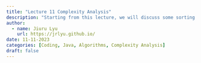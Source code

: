 ```yaml
---
title: "Lecture 11 Complexity Analysis"
description: "Starting from this lecture, we will discuss some sorting algorithms and their complexity analysis. This lecture offers an overview of running time analysis."
author:
  - name: Jiuru Lyu
    url: https://jrlyu.github.io/
date: 11-11-2023
categories: [Coding, Java, Algorithms, Complexity Analysis]
draft: false
---
```


\documentclass[12pt, a4paper]{article}

\usepackage[utf8]{inputenc}
\usepackage[framemethod=TikZ]{mdframed}
\usepackage{mathtools, amssymb, amsmath, cleveref, geometry, tcolorbox, graphicx, float, subfigure, arydshln, setspace, framed, pifont, physics, ntheorem, utopia}
%%% for coding %%%
\usepackage{listings}
\usepackage[ruled, vlined, linesnumbered]{algorithm2e}

\geometry{a4paper, left=1.2cm, right=1.2cm, bottom=1.5cm, top=1.2cm}

\definecolor{grey}{RGB}{177, 179, 179}
\definecolor{comment}{RGB}{96, 108, 120}
\definecolor{keyword}{RGB}{148, 57, 149}
\definecolor{string}{RGB}{180, 47, 36}

%%% for coding %%%
\lstset{language = java, basicstyle = \ttfamily\small,commentstyle = \rmfamily\color{comment}\textit, deletekeywords = {...}, escapeinside = {\%*}{*)}, frame = single, framesep = 0.5em, keywordstyle = \color{keyword}\textbf, morekeywords = {System, out}, emph = {self}, emphstyle=\bfseries\color{red}, numbers = left, numbersep = 1.5em, numberstyle = \ttfamily\small\color{grey},  rulecolor = \color{black}, showstringspaces = false, stringstyle = \ttfamily\color{string}, tabsize = 4, columns = flexible}

\newcounter{index}
\setcounter{index}{0}
\newenvironment*{df}[1]{\par\noindent\textbf{Definition \stepcounter{index}\theindex\ (#1).}}{\par}

\newenvironment*{eg}{\par\begin{tcolorbox}\noindent\textbf{Example}\quad}{\end{tcolorbox}\par}

\newenvironment*{thm}[1]{\begin{tcolorbox}\par\noindent\textbf{Theorem \stepcounter{index}\theindex\ #1} \par}{\par\end{tcolorbox}}

\newenvironment*{cor}[1]{\par\noindent\textbf{Corollary \thesubsection.\stepcounter{index}\theindex\ #1}}{\par}
\newenvironment*{lem}[1]{\par\noindent\textbf{Lemma \thesubsection.\stepcounter{index}\theindex\ #1}}{\par}
\newenvironment*{ax}[1]{\par\noindent\textbf{Axiom \thesubsection.\stepcounter{index}\theindex\ #1}}{\par}
\newenvironment*{prop}[1]{\par\noindent\textbf{Proposition \thesubsection.\stepcounter{index}\theindex\ #1}}{\par}
\newenvironment*{conj}[1]{\par\noindent\textbf{Conjecture \thesubsection.\stepcounter{index}\theindex\ #1}}{\par}
\newenvironment*{nota}{\par\noindent\textbf{Notation \thesubsection.\stepcounter{index}\theindex.}}{\par}

\newcounter{nprf}[subsection]
\setcounter{nprf}{0}
\newenvironment*{prf}{\par\indent\textbf{\textit{Proof \stepcounter{nprf}\thenprf.\quad}}}{\hfill$\blacksquare$\par}
\newenvironment*{dis}{\par\indent\textbf{\textit{Disproof \stepcounter{nprf}\thenprf.\quad}}}{\hfill$\blacksquare$\par}
\newenvironment*{sol}{\par \indent\textbf{\textit{Solution \stepcounter{nprf}\thenprf.\quad}}}{\hfill{$\square$}\par}

\newtheorem*{hint}{Hint.}
\newtheorem*{rmk}{Remark.}
\newtheorem*{ext}{Extension.}

\linespread{1.15}

\title{\textbf{This is a title}}
\author{Jiuru Lyu}
\date{\today}

\def\Z{{\mathbb{Z}}}
\def\R{{\mathbb{R}}}
\def\C{{\mathbb{C}}}
\def\Q{{\mathbb{Q}}}
\def\E{{\mathbb{E}}}
\def\d{{\mathrm{d}}}
\def\epsilon{\varepsilon}
\def\emptyset{\varnothing}
\def\O{\mathcal{O}}
\def\st{\emph{ s.t. }}

\begin{document}
\section*{Running Time/Complexity Analysis of Algorithms}
\subsection*{Intro to Algorithm Analysis}
\begin{itemize}
    \item We want to know how can we measure the ``goodness'' of a program/algorithm?
    \item We have some ways to measure:
    \begin{itemize}
        \item Running time (the shorter, the better)
        \item Memory utilization (the less the better)
        \item Amount of code (?)
        \item Etc.
    \end{itemize}
    \item The most commonly used performance measure is the \textbf{running time}.
    \item To measure running time, we can use a stop watch (i.e., use real time as measure). However, there are some problems associated: 
    \begin{itemize}
        \item The same program can have different running time on different computers
        \item Different inputs can result in different running time - hard to find their relationship
    \end{itemize}
    \item So, we need to rely on an more objective measure: count the number of instructions executed by a program for a given input size. 
    \item However, this measure is not practical. In practice, we will count the number of ``primitive operations'' executed by a program for a given input size. 
    \item Algorithms make repeated steps towards the solution. The \textbf{primitive operation} is a step in the algorithm. 
\begin{lstlisting}
    for (int i = 0; i < N; i++) {
        S1;
        S2;
        ...
        SN
    }
\end{lstlisting}
The primitive operation of this algorithm consists of the statement \texttt{S1; S2; ...; SN}. 
    \item Principles of Algorithm Analysis
    \begin{itemize}
        \item Algorithm analysis consists of
        \begin{itemize}
            \item Determine frequency (=count) of primitive operations
            \item Characterize the frequency as a function of the input size
        \end{itemize}
        \item The algorithm analysis must
        \begin{itemize}
            \item Take into account all possible inputs (good ones and bad ones)
            \item Be independent of hardware/software environment
            \item Be independent from the programming language
            \item Give a good estimate that is proportional to the actual running time of the algorihtm
        \end{itemize}
    \end{itemize}
    \item Good inputs, Bad inputs, and Average cases
    \begin{itemize}
        \item Input data can affect the running time of algorithms
        \item The best case are not studied because we cannot count on luck.
        \item The worst case gives us an upper bound
        \begin{itemize}
            \item The worst case analysis provides an upper bound on the running time of an algorithm.
            \item The analysis is easier to do compare to average case analysis.
        \end{itemize}
        \item The average case is what we would expect.
        \begin{itemize}
            \item Take the average running time over all possible inputs of the same size
            \item The analysis depends on input distribution
            \item The analysis is harder to do because it uses probability techniques. 
        \end{itemize} 
    \end{itemize}
    \item Techniques used in Algorithm Analysis
    \begin{itemize}
        \item There are two main techniques used in Algorithm Analysis: 
        \begin{itemize}
            \item Loop analysis
            \item Recurrence relations
        \end{itemize}
        \item A program spends the most amount of time in loops. One of the technique used in algorithm analysis is loop analysis.
        \item Some algorithms are recursive. The running time complexity of recursive algorithms are often expressions as recurrence relations. Another technique is solving recurrence relations. \bgroup \par\begin{tcolorbox}\noindent\textbf{Example}\quad\[C(n)=2\times C(n/2)+1\]\end{tcolorbox}\par\egroup   

    \end{itemize}
\end{itemize}
\subsection*{Intro and the Big-Oh Notation}
\begin{itemize}
\item Consider the following program fragment, how many times is the loop body executed? 
\begin{lstlisting}
    double sum = 0
    for (int i = 0; i < n; i++) {
        sum += array[i];
    }
\end{lstlisting}
\bgroup \par \indent\textbf{\textit{Solution \stepcounter{nprf}\thenprf.\quad}}$n$\hfill{$\square$}\par\egroup 
\begin{lstlisting}
    double sum = 0
    for (int i = 0; i < n; i = i + 2) {
        sum += array[i];
    }
\end{lstlisting}
\bgroup \par \indent\textbf{\textit{Solution \stepcounter{nprf}\thenprf.\quad}}$\frac{n}{2}$\hfill{$\square$}\par\egroup 
\begin{lstlisting}
    double sum = 0
    for (int i = 0; i < n; i++) {
        for (int j = 0; j < n; ++) { 
            sum += array[i] * array[j]; 
        }
    }
\end{lstlisting}
\bgroup \par \indent\textbf{\textit{Solution \stepcounter{nprf}\thenprf.\quad}}$n\times n=n^2$\hfill{$\square$}\par\egroup 
\item The running time in terms of the input size ($n$) can be a general mathematical function. However, we are interested in the \textbf{order} of the growth function (but not the exact function). 
\item \bgroup \par\noindent\textbf{Definition \stepcounter{index}\theindex\ (Approximate Definition of Order, Similar/$\sim$).}
        Given 2 functions $f(x)$ and $g(x)$, we say $f(x)\sim g(x)$ if $\frac{f(x)}{g(x)}=1$ when $n\to\infty$. \par\egroup 
\begin{rmk}In running time analysis, we can ignore the less significant terms.\end{rmk}
\bgroup \par\noindent\textbf{Definition \stepcounter{index}\theindex\ (Precise Definition of Order, $\mathcal{O}$ notation).}
Given two functions $f(n)$ and $g(n)$. The function $f(n)$ is $\mathcal{O}(g(n))$ (order of $g(n)$) if $\exists\ c,n_0\emph{ s.t. }f(n)\leq cg(n)\forall n\geq n_0$\par\egroup  \begin{rmk}A function $f(n)$ is Big-Oh of $g(n)$ if $f(n)\leq cg(n)$ for large values of $n$. That is, $f(n)$ is dominant by some multiple of $g(n)$ when $n$ is large. \end{rmk}
\bgroup \par\begin{tcolorbox}\noindent\textbf{Example}\quad
    $f(n)=2n+10$ is $\mathcal{O}(n)$. \bgroup \par\indent\textbf{\textit{Proof \stepcounter{nprf}\thenprf.\quad}}For $n>10$, we have $2n+10<3n$. Therefore, we found $c=3$ and $n_0=10$ for which $f(n)\leq cg(n)$ when $n\geq n_0$.\hfill$\blacksquare$\par\egroup 
    However, we know that $f(n)=n^2$ is not $\mathcal{O}(n)$. Picking $n=c+1$, the condition $n\leq c$ will never be satisfied. 
\end{tcolorbox}\par\egroup 
\item Big-Oh and Growth rate
\begin{itemize}
    \item The Big-Oh notation gives an upper bound on the growth rate of a function $f(n)$ that represents the run time complexity of some algorithm
    \item If $f(n)$ is $\mathcal{O}(g(n))$, then the growth rate of $f(n)$ is no more than the growth rate of $g(n)$.
    \item In algorithm analysis, we use $\mathcal{O}(g(n))$ to rank (=categorize) functions by their growth rate. 
    \bgroup \par\begin{tcolorbox}\noindent\textbf{Example}\quad
        $2n+4$, $7n+9$, $10000n+999$ are all $\mathcal{O}(n)$, so in algorithm analysis we consider all these functions grow at the same rate.   
    \end{tcolorbox}\par\egroup 
\end{itemize}
\item Common Running Times: 
\begin{center}\begin{tabular}{c|c}
    $\mathcal{O}(1)$ & Constant Time\\
    $\mathcal{O}(\log(n))$ & Logarithmic\\ 
    $\mathcal{O}(n)$ & Linear\\
    $\mathcal{O}(n\log(n))$ & Log Linear\\
    $\mathcal{O}(n^2)$ & Quadratic
\end{tabular}\end{center}
\end{itemize}

\subsection*{Useful Formula in Algorithm Analysis}
\begin{itemize}
    \item Triangular Sums: \[1+2+3+4+\cdots+N=\dfrac{N(N+1)}{2}\approx\dfrac{N^2}{2}.\]
    \item Geometric Sums: \[1+2+4+8+\cdots+N(=2^n)=2N-1\approx 2N\]\[1+\dfrac{1}{2}+\dfrac{1}{4}+\cdots+\dfrac{1}{N}(=\dfrac{1}{2^n})=2-\dfrac{1}{N}\approx2\]
    \item Harmonic Sum: \[1+\dfrac{1}{2}+\dfrac{1}{3}+\cdots+\dfrac{1}{N}\approx\ln(N)\]
    \item Sterling's Approximation: \[\log(1)+\log(2)+\log(3)+\cdots+\log(N)=\log(N!)\approx N\log(N)\]
\end{itemize}

\subsection*{Loop Analysis}
\begin{lstlisting}
    for (int i = 0; i < 10; i++) {
        doPrimitive();
    }
\end{lstlisting}
\begin{itemize}
    \item The loop is executed $10$ times for any input size.
    \item Running time $=10$ \texttt{doPrimitive()} operations.
    \item Run time complexity $=\mathcal{O}(1)\implies$ constant time.
\end{itemize}
\begin{lstlisting}
    n = input size;  // (e.g.: # elements in an array)
    for (int i = 0; i < n; i++) {
        doPrimitive();
    }
\end{lstlisting}
\begin{itemize}
    \item The loop is executed $n$ times for an input size of $n$.
    \item Running time $=n$ \texttt{doPrimitive()} operations.
    \item Run time complexity $=\mathcal{O}(n)\implies$ linear
\end{itemize}
\begin{rmk} $n$ or $N$ will always denote the input size in algorithm analysis. \end{rmk}
\begin{lstlisting}
    int sum = 0;
    for (int i = 0; i < 5*n; i = i + 4) {
        sum = sum + 1;
    }
\end{lstlisting}
\begin{itemize}
    \item The loop is executed $\frac{5}{4}n$ times for an input size of $n$.
    \item Running time $=\frac{5}{4}n$ \texttt{doPrimitive()} operations.
    \item Run time complexity $=\mathcal{O}(n)\implies$ linear
\end{itemize}
\begin{lstlisting}
    int sum = 0;
    for (int i = n; i > 0; i = i - 4) {
        sum = sum + 1;
    }
\end{lstlisting}
\begin{itemize}
    \item The loop is executed $\frac{1}{4}n$ times for an input size of $n$.
    \item Running time $=\frac{1}{4}n$ \texttt{doPrimitive()} operations.
    \item Run time complexity $=\mathcal{O}(n)\implies$ linear
\end{itemize}
\begin{lstlisting}
    int sum = 0;
    for (int i = 1; i <= n; i = 2*i) {
        sum++;
    }
\end{lstlisting}
\begin{itemize}
        \item $i$ will take the following numbers in the loop \[1\quad2\quad4\quad8\quad16\quad32\quad\cdots\]
        \item Loop will exists when $i>n$: \[1\quad2\quad4\quad8\quad16\quad32\quad\cdots\quad n\]
        \item Suppose $2^{k-1}\leq n\leq 2^k$ \[1\quad2\quad4\quad8\quad16\quad32\quad\cdots\quad2^{k-1}\quad n\quad2^{k}\]
        \item Iterations: $k\approx\log{n}$. So, $\mathcal{O}(\log{n})$. ($n\approx2^{k}\Longleftrightarrow k\approx\log(n)$)
\end{itemize}
\begin{lstlisting}
    int sum = 0;
    for (int i = n; i >= 1; i = i/2) {
        sum++;
    }
\end{lstlisting}
\begin{itemize}
    \item $i$ will take the following numbers in the loop
    \[n\quad n/2\quad n/4\quad\cdots\quad1\]
    \item Loop will exists when $i<1$.
    \item Suppose $n/2^{k}<1<n/2^{k-1}$. \[n\quad n/2\quad n/4\quad\cdots\quad n/2^{k-1}\quad1\quad n/2^{k}\]
    \item Iterations $k\approx\log{n}$. So, $\mathcal{O}(\log{n})$ ($n/2^k\approx1\implies n\approx2^k\implies k\approx\log{n}$)
\end{itemize}
\begin{lstlisting}
    int sum = 0;
    for (int i = 0; i < n; i++) {
        for (int j = 0; j <= i; j++) {
            sum++;
        }
    }
\end{lstlisting}
\begin{center}\begin{tabular}{c|c|c|c|c|c|c}
    $i$&0&2&3&4&$\cdots$&$n-1$\\\hline
    $j$&*&*&*&*&$\cdots$&*\\
    &&*&*&*&$\cdots$&*\\
    &&&*&*&$\cdots$&*\\
    &&&&*&$\cdots$&*\\
    &&&&&$\vdots$&*\\
    &&&&&&*
\end{tabular}\end{center}
\begin{itemize}
    \item We sum up those starts. That is adding from $1$ to $n$.
    \item Iterations $=\dfrac{n(n+1)}{2}$. So, $\mathcal{O}(n^2)$.
\end{itemize}
\begin{lstlisting}
    int sum = 0;
    for (int i = n; i > 0; i = i/2) {
        for (int j = 0; j < i; j++) {
            sum++;
        }
    }
\end{lstlisting}
\begin{center}\begin{tabular}{c|c|c|c|c|c|c}
    $i$&n&n/2&n/4&n/8&$\cdots$&1\\\hline
    $j$&*&*&*&*&$\cdots$&*\\
    &*&*&*&*&$\cdots$&\\
    &*&*&*&*&&\\
    &*&*&*&&&\\
    &*&*&&&&\\
    &*&&&&
\end{tabular}\end{center}
\begin{itemize}
    \item In total, we have $\log{n}$ $i$'s. We add up those starts. That is, $n+n/2+n/4+n/8+\cdots+1$.
    \item By Geometric sum, we have Iteration = $n(1+1/2+1/4+\cdots+1/n)\approx n(2)=2n$. 
    \item So, $\mathcal{O}(n)$.
\end{itemize}
\begin{lstlisting}
    int sum = 0;
    for (int i = 1; i <= n; i++) {
        for (int j = 0; j < n; j = j + i) {
            sum++;
        }
    }
\end{lstlisting}
\begin{center}\begin{tabular}{c|c|c|c|c|c|c}
    $i$&1&2&3&4&$\cdots$&n\\\hline
    $j$&0&0&0&0&$\cdots$&0\\
    &1&2&3&4&$\cdots$&\\
    &2&4&6&8&&\\
    &3&$\vdots$&$\vdots$&$\vdots$&&\\
    &4&$n-1$&$n-1$&$n-1$&&\\
    &$\vdots$&&&&\\
    &$n-1$&&&&
\end{tabular}\end{center}
\begin{itemize}
    \item When $i=1$, we iterate $j$ for $n$ times. When $i=2$, we iterate $j$ for $n/2$ times. For an arbitrary $i$, we iterate $j$ for $n/i$ times.
    \item So, iteration = $n+n/2+n/3+\cdots+n/n=n(1+1/2+1/3+\cdots+1/n)\approx n\log(n)$ by the harmonic series. So, $\mathcal{O}(n\log{n})$.
\end{itemize}

\subsection*{Analysis of Recursive Algorithms}
\begin{lstlisting}
    public static void recurse(int n) {
        if (n == 0) {
            doPrimitive();
        } else {
            doPrimitive();
            recurse(n-1);
        }
    }
\end{lstlisting}
\begin{itemize}
    \item Let $C(n)=$ \# of times that \texttt{doPrimitive()} is executed when input $=n$.
    \item $C(0)=1$ because when $n=0$, we only execute \texttt{doPrimitive()} one time and terminate. This is the base case. 
    \item $C(n)=1+C(n-1)$ for $n>0$. This is because \texttt{recurse(n)} will invoke \texttt{recurse(n-1)}, and by definition, the \# times that \texttt{doPrimitive()} is executed when input $=n-1$ is: $C(n-1)$
    \item To solve the recursive relation, we will use the technique \textbf{telescoping}.
    \begin{align*}
        C(n)&=1+C(n-1)\\
        &=1+1+C(n-2)\\
        &=1+1+1+C(n-3)\\
        &=\underbrace{1+1+1+\cdots+1}_{n\text {times}}+C(0)\\
        &=n+1
    \end{align*}
    \item So, $\mathcal{O}(n)$

\end{itemize}
\begin{lstlisting}
    public static void recurse(int n) {
        if (n == 0) {
            doPrimitive();
        } else {
            for (int i = 0; i < n; i++) {
                doPrimitive();
            }
            recurse(n-1);
        }
    }
\end{lstlisting}
\begin{itemize}
    \item Let $C(n)=$ \# of times that \texttt{doPrimitive()} is executed when input $=n$.
    \item $C(0)=1$ as the base case; $C(n)=n+C(n-1)$ for $n>0$ because \texttt{recurse(n)} will invoke \texttt{recurse(n-1)}, and by definition, the \# times that \texttt{doPrimitive()} is executed when input = $n-1$ is: $C(n-1)$.
    \item Telescoping: \begin{align*}
        C(n)&=n+C(n-1)\\
        &=n+(n-1)+C(n-2)\\
        &=n+(n-1)+(n-2)+C(n-3)\\
        &=n+(n-1)+(n-2)+\cdots+1+C(0)\\
        &=\dfrac{n(n+1)}{2}+1
    \end{align*}
    \item So, $\mathcal{O}(n^2)$.
\end{itemize}
\begin{lstlisting}
    public static void recurse(int[] A, int a, int b) {
        if (b-a <= 1) {
            doPrimitive();
        } else {
            doPrimitive();
            recurse(A, a, (a+b)/2); // First half of array
            recurse(A, (a+b)/2, b); // 2nd half of array
        }
    }
\end{lstlisting}
\begin{itemize}
    \item Let $C(n)=$ \# of times that \texttt{doPrimitive()} is executed when input $=n$.
    \item $C(1)=1$ because if $b-a\leq1$, it executes $1$ \texttt{doPrimitive()}.
    \item  $C(n) = 1 + C(n/2) + C(n/2)=1+2C(n/2)$ for $n > 0$ because: \texttt{recurse(n)} will invoke \texttt{recurse( )} twice with input size $n/2$, and by definition, the \# times that \texttt{doPrimitive()} is executed when input = $n/2$ is: $C(n/2)$.
    \item Telescoping: \begin{align*}
        C(n)&=1+2C(n/2)\\
        &=1+2+4C(n/4)\\
        &=1+2^1+2^2+\cdots+2^k*C(n/2^k)
    \end{align*}
     We want $C(n/2^k)$ to eventually be $C(1)$. So, we have $1=n/2^k\implies n=2^k\implies k=\log{n}$.
     So, \begin{align*}
        C(n)&=1+2^1+2^2+\cdots+2^kC(1)\\
        &=1+2^1+2^2+\cdots+2^k\\
        2C(n)&=2^1+2^2+2^3+\cdots+2^{k+1}\\
        C(n)=2C(n)-C(n)&=2^{k+1}-1\\
        &=2^{\log{n}+1}-1\\&=2\cdot2^{\log{n}}-1\\
        &=2n-1
    \end{align*}
    \item So, $\mathcal{O}(n)$.
\end{itemize}

\end{document}
